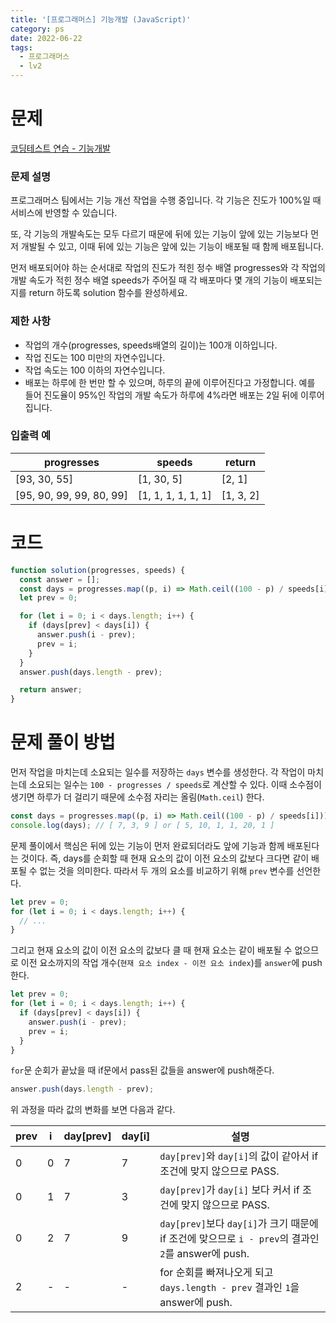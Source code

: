 ```yaml
---
title: '[프로그래머스] 기능개발 (JavaScript)'
category: ps
date: 2022-06-22
tags:
  - 프로그래머스
  - lv2
---
```


# 문제

[코딩테스트 연습 - 기능개발](https://school.programmers.co.kr/learn/courses/30/lessons/42586)

### 문제 설명

프로그래머스 팀에서는 기능 개선 작업을 수행 중입니다. 각 기능은 진도가 100%일 때 서비스에 반영할 수 있습니다.

또, 각 기능의 개발속도는 모두 다르기 때문에 뒤에 있는 기능이 앞에 있는 기능보다 먼저 개발될 수 있고, 이때 뒤에 있는 기능은 앞에 있는 기능이 배포될 때 함께 배포됩니다.

먼저 배포되어야 하는 순서대로 작업의 진도가 적힌 정수 배열 progresses와 각 작업의 개발 속도가 적힌 정수 배열 speeds가 주어질 때 각 배포마다 몇 개의 기능이 배포되는지를 return 하도록 solution 함수를 완성하세요.

### 제한 사항

- 작업의 개수(progresses, speeds배열의 길이)는 100개 이하입니다.
- 작업 진도는 100 미만의 자연수입니다.
- 작업 속도는 100 이하의 자연수입니다.
- 배포는 하루에 한 번만 할 수 있으며, 하루의 끝에 이루어진다고 가정합니다. 예를 들어 진도율이 95%인 작업의 개발 속도가 하루에 4%라면 배포는 2일 뒤에 이루어집니다.

### 입출력 예

| progresses               | speeds             | return    |
| ------------------------ | ------------------ | --------- |
| [93, 30, 55]             | [1, 30, 5]         | [2, 1]    |
| [95, 90, 99, 99, 80, 99] | [1, 1, 1, 1, 1, 1] | [1, 3, 2] |

# 코드

```jsx
function solution(progresses, speeds) {
  const answer = [];
  const days = progresses.map((p, i) => Math.ceil((100 - p) / speeds[i]));
  let prev = 0;

  for (let i = 0; i < days.length; i++) {
    if (days[prev] < days[i]) {
      answer.push(i - prev);
      prev = i;
    }
  }
  answer.push(days.length - prev);

  return answer;
}
```

# 문제 풀이 방법

먼저 작업을 마치는데 소요되는 일수를 저장하는 `days` 변수를 생성한다. 각 작업이 마치는데 소요되는 일수는 `100 - progresses / speeds`로 계산할 수 있다. 이때 소수점이 생기면 하루가 더 걸리기 때문에 소수점 자리는 올림(`Math.ceil`) 한다.

```jsx
const days = progresses.map((p, i) => Math.ceil((100 - p) / speeds[i]));
console.log(days); // [ 7, 3, 9 ] or [ 5, 10, 1, 1, 20, 1 ]
```

문제 풀이에서 핵심은 뒤에 있는 기능이 먼저 완료되더라도 앞에 기능과 함께 배포된다는 것이다. 즉, days를 순회할 때 현재 요소의 값이 이전 요소의 값보다 크다면 같이 배포될 수 없는 것을 의미한다. 따라서 두 개의 요소를 비교하기 위해 `prev` 변수를 선언한다.

```jsx
let prev = 0;
for (let i = 0; i < days.length; i++) {
  // ...
}
```

그리고 현재 요소의 값이 이전 요소의 값보다 클 때 현재 요소는 같이 배포될 수 없으므로 이전 요소까지의 작업 개수(`현재 요소 index - 이전 요소 index`)를 `answer`에 push 한다.

```jsx
let prev = 0;
for (let i = 0; i < days.length; i++) {
  if (days[prev] < days[i]) {
    answer.push(i - prev);
    prev = i;
  }
}
```

`for`문 순회가 끝났을 때 if문에서 pass된 값들을 answer에 push해준다.

```jsx
answer.push(days.length - prev);
```

위 과정을 따라 값의 변화를 보면 다음과 같다.

| prev | i   | day[prev] | day[i] | 설명                                                                                               |
| ---- | --- | --------- | ------ | -------------------------------------------------------------------------------------------------- |
| 0    | 0   | 7         | 7      | `day[prev]`와 `day[i]`의 값이 같아서 if 조건에 맞지 않으므로 PASS.                                 |
| 0    | 1   | 7         | 3      | `day[prev]`가 `day[i]` 보다 커서 if 조건에 맞지 않으므로 PASS.                                     |
| 0    | 2   | 7         | 9      | `day[prev]`보다 `day[i]`가 크기 때문에 if 조건에 맞으므로 `i - prev`의 결과인 `2`를 answer에 push. |
| 2    | -   | -         | -      | for 순회를 빠져나오게 되고 `days.length - prev` 결과인 `1`을 answer에 push.                        |
